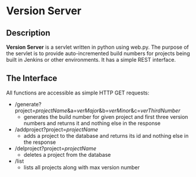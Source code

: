 = Version Server =

== Description ==

'''Version Server''' is a servlet written in python using web.py.
The purpose of the servlet is to provide auto-incremented build numbers for projects being built in Jenkins
or other environments. It has a simple REST interface.

== The Interface ==

All functions are accessible as simple HTTP GET requests:

* /generate?project=''projectName''&a=''verMajor''&b=''verMinor''&c=''verThirdNumber''
** generates the build number for given project and first three version numbers and returns it and nothing else in the response
* /addproject?project=''projectName''
** adds a project to the database and returns its id and nothing else in the response
* /delproject?project=''projectName''
** deletes a project from the database
* /list
** lists all projects along with max version number

